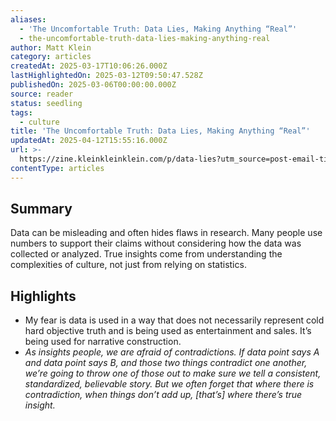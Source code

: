 ```yaml
---
aliases:
  - 'The Uncomfortable Truth: Data Lies, Making Anything “Real”'
  - the-uncomfortable-truth-data-lies-making-anything-real
author: Matt Klein
category: articles
createdAt: 2025-03-17T10:06:26.000Z
lastHighlightedOn: 2025-03-12T09:50:47.528Z
publishedOn: 2025-03-06T00:00:00.000Z
source: reader
status: seedling
tags:
  - culture
title: 'The Uncomfortable Truth: Data Lies, Making Anything “Real”'
updatedAt: 2025-04-12T15:55:16.000Z
url: >-
  https://zine.kleinkleinklein.com/p/data-lies?utm_source=post-email-title&publication_id=260920&post_id=155941358&utm_campaign=email-post-title&isFreemail=false&r=og9hp&triedRedirect=true&utm_medium=email
contentType: articles
---
```

## Summary

Data can be misleading and often hides flaws in research. Many people use numbers to support their claims without considering how the data was collected or analyzed. True insights come from understanding the complexities of culture, not just from relying on statistics.

## Highlights

- My fear is data is used in a way that does not necessarily represent cold hard objective truth and is being used as entertainment and sales. It’s being used for narrative construction.
- _As insights people, we are afraid of contradictions. If data point says A and data point says B, and those two things contradict one another, we’re going to throw one of those out to make sure we tell a consistent, standardized, believable story._
  _But we often forget that where there is contradiction, when things don’t add up, [that’s] where there’s true insight._
